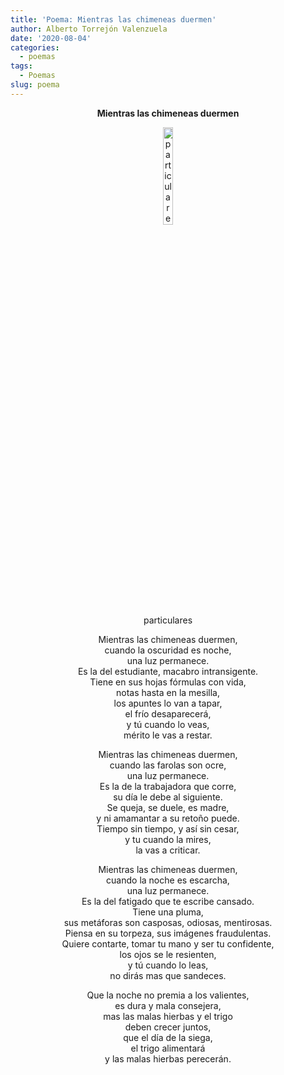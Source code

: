 ```yaml
---
title: 'Poema: Mientras las chimeneas duermen'
author: Alberto Torrejón Valenzuela
date: '2020-08-04'
categories:
  - poemas
tags:
  - Poemas
slug: poema
---
```


<center>
**Mientras las chimeneas duermen**

<center> 
![particulares](images/licabeto.PNG){ width=20% height=20% } 
</center>

Mientras las chimeneas duermen, <br>
cuando la oscuridad es noche, <br>
una luz permanece. <br>
Es la del estudiante, macabro intransigente. <br>
Tiene en sus hojas fórmulas con vida, <br>
notas hasta en la mesilla, <br>
los apuntes lo van a tapar, <br>
el frío desaparecerá, <br>
y tú cuando lo veas, <br>
mérito le vas a restar. <br>

Mientras las chimeneas duermen, <br>
cuando las farolas son ocre, <br>
una luz permanece. <br>
Es la de la trabajadora que corre, <br>
su día le debe al siguiente. <br>
Se queja, se duele, es madre, <br>
y ni amamantar a su retoño puede. <br>
Tiempo sin tiempo, y así sin cesar,  <br>
y tu cuando la mires, <br>
la vas a criticar. <br>

Mientras las chimeneas duermen, <br>
cuando la noche es escarcha, <br>
una luz permanece. <br>
Es la del fatigado que te escribe cansado. <br>
Tiene una pluma, <br>
sus metáforas son casposas, odiosas, mentirosas. <br>
Piensa en su torpeza, sus imágenes fraudulentas. <br>
Quiere contarte, tomar tu mano y ser tu confidente, <br>
los ojos se le resienten, <br>
y tú cuando lo leas, <br>
no dirás mas que sandeces. <br>

Que la noche no premia a los valientes, <br>
es dura y mala consejera, <br>
mas las malas hierbas y el trigo <br>
deben crecer juntos, <br>
que el día de la siega, <br>
el trigo alimentará <br>
y las malas hierbas perecerán. 
</center>